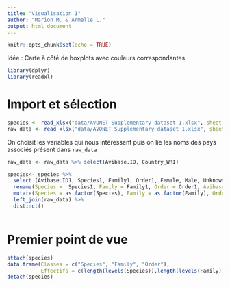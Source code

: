 ```yaml
---
title: "Visualisation 1"
author: "Marion M. & Armelle L."
output: html_document
---
```


```r
knitr::opts_chunk$set(echo = TRUE)
```

Idée : Carte à côté de boxplots avec couleurs correspondantes 

```r
library(dplyr)
library(readxl)
```

# Import et sélection 

```r
species <- read_xlsx("data/AVONET Supplementary dataset 1.xlsx", sheet = 2) # on utilise les données de BirdLife
raw_data <- read_xlsx("data/AVONET Supplementary dataset 1.xlsx", sheet = 6) # utile car colonne 'COUNTRY' 
```
On choisit les variables qui nous intéressent puis on lie les noms des pays associés présent dans `raw_data`
```r
raw_data <- raw_data %>% select(Avibase.ID, Country_WRI)

species<- species %>% 
  select (Avibase.ID1, Species1, Family1, Order1, Female, Male, Unknown, Beak.Length_Culmen, Beak.Length_Nares, Beak.Width, Beak.Depth, Tarsus.Length, Wing.Length, Kipps.Distance, `Hand-Wing.Index`, Tail.Length, Mass, Habitat, Habitat.Density, Migration, Trophic.Level, Trophic.Niche, Primary.Lifestyle, Min.Latitude, Max.Latitude, Centroid.Latitude, Centroid.Longitude, Range.Size) %>% 
  rename(Species =  Species1, Family = Family1, Order = Order1, Avibase.ID= Avibase.ID1) %>% 
  mutate(Species = as.factor(Species), Family = as.factor(Family), Order = as.factor(Order)) %>% 
  left_join(raw_data) %>% 
  distinct()



```
# Premier point de vue

```r
attach(species)
data.frame(Classes = c("Species", "Family", "Order"), 
           Effectifs = c(length(levels(Species)),length(levels(Family)),length(levels(Order))))
detach(species)
```

